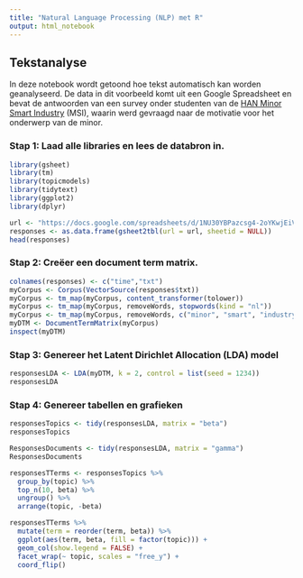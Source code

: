 ```yaml
---
title: "Natural Language Processing (NLP) met R"
output: html_notebook
---
```


## Tekstanalyse
In deze notebook wordt getoond hoe tekst automatisch kan worden geanalyseerd. De data in dit voorbeeld komt uit een Google Spreadsheet en bevat de antwoorden van een survey onder studenten van de [HAN Minor Smart Industry](https://witusj.github.io/MinorSI/) (MSI), waarin werd gevraagd naar de motivatie voor het onderwerp van de minor.

### Stap 1: Laad alle libraries en lees de databron in.

```r
library(gsheet)
library(tm)
library(topicmodels)
library(tidytext)
library(ggplot2)
library(dplyr)

url <- "https://docs.google.com/spreadsheets/d/1NU30YBPazcsg4-2oYKwjEiVam1_foJecoASRiOzKhX4/edit?usp=sharing"
responses <- as.data.frame(gsheet2tbl(url = url, sheetid = NULL))
head(responses)
```

### Stap 2: Creëer een document term matrix.

```r
colnames(responses) <- c("time","txt")
myCorpus <- Corpus(VectorSource(responses$txt))
myCorpus <- tm_map(myCorpus, content_transformer(tolower))
myCorpus <- tm_map(myCorpus, removeWords, stopwords(kind = "nl"))
myCorpus <- tm_map(myCorpus, removeWords, c("minor", "smart", "industry"))
myDTM <- DocumentTermMatrix(myCorpus)
inspect(myDTM)

```

### Stap 3: Genereer het Latent Dirichlet Allocation (LDA) model

```r
responsesLDA <- LDA(myDTM, k = 2, control = list(seed = 1234))
responsesLDA
```

### Stap 4: Genereer tabellen en grafieken

```r

responsesTopics <- tidy(responsesLDA, matrix = "beta")
responsesTopics

ResponsesDocuments <- tidy(responsesLDA, matrix = "gamma")
ResponsesDocuments

responsesTTerms <- responsesTopics %>%
  group_by(topic) %>%
  top_n(10, beta) %>%
  ungroup() %>%
  arrange(topic, -beta)

responsesTTerms %>%
  mutate(term = reorder(term, beta)) %>%
  ggplot(aes(term, beta, fill = factor(topic))) +
  geom_col(show.legend = FALSE) +
  facet_wrap(~ topic, scales = "free_y") +
  coord_flip()
```

